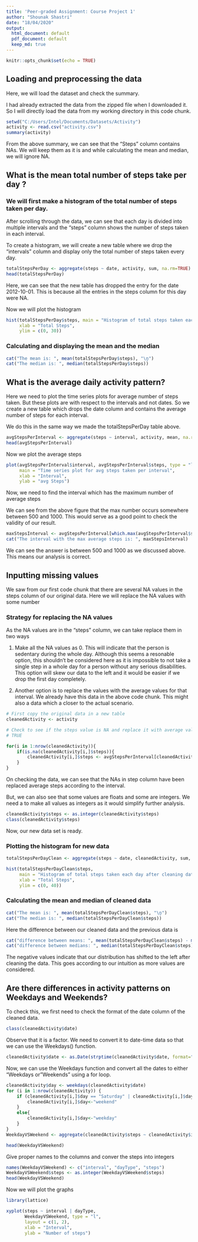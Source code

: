 ---
title: 'Peer-graded Assignment: Course Project 1'
author: "Shounak Shastri"
date: "18/04/2020"
output:
  html_document: default
  pdf_document: default
  keep_md: true
---

```{r setup, include = FALSE}
knitr::opts_chunk$set(echo = TRUE)
```

## Loading and preprocessing the data

Here, we will load the dataset and check the summary. 

I had already extracted the data from the zipped file when I downloaded it. 
So I will directly load the data from my working directory in this code chunk.

```{r, echo = TRUE}
setwd("C:/Users/Intel/Documents/Datasets/Activity")
activity <- read.csv("activity.csv")
summary(activity)
```

From the above summary, we can see that the "Steps" column contains NAs. We will
keep them as it is and while calculating the mean and median, we will ignore NA.


## What is the mean total number of steps take per day ?

### We will first make a histogram of the total number of steps taken per day.

After scrolling through the data, we can see that each day is divided into
multiple intervals and the "steps" column shows the number of steps taken in
each interval.

To create a histogram, we will create a new table where we drop the "intervals"
column and display only the total number of steps taken every day.

```{r, echo = TRUE}
totalStepsPerDay <- aggregate(steps ~ date, activity, sum, na.rm=TRUE)
head(totalStepsPerDay)
```

Here, we can see that the new table has dropped the entry for the date
2012-10-01. This is because all the entries in the steps column for this day
were NA.

Now we will plot the histogram

```{r, echo=TRUE}
hist(totalStepsPerDay$steps, main = "Histogram of total steps taken each day",
     xlab = "Total Steps", 
     ylim = c(0, 30))

```

### Calculating and displaying the mean and the median

```{r, echo=TRUE}
cat("The mean is: ", mean(totalStepsPerDay$steps), "\n̥")
cat("The median is: ", median(totalStepsPerDay$steps))
```

## What is the average daily activity pattern?

Here we need to plot the time series plots for average number of steps taken.
But these plots are with respect to the intervals and not dates. So we create a
new table which drops the date column and contains the average number of steps 
for each interval. 

We do this in the same way we made the totalStepsPerDay table above.

```{r, echo=TRUE}
avgStepsPerInterval <- aggregate(steps ~ interval, activity, mean, na.rm=TRUE)
head(avgStepsPerInterval)
```

Now we plot the average steps

```{r, echo=TRUE}

plot(avgStepsPerInterval$interval, avgStepsPerInterval$steps, type = "l", 
     main = "Time series plot for avg steps taken per interval", 
     xlab = "Interval",
     ylab = "avg Steps")

```

Now, we need to find the interval which has the maximum number of average steps

We can see from the above figure that the max number occurs somewhere between 
500 and 1000. This would serve as a good point to check the validity of our
result.

```{r, echo=TRUE}
maxStepsInterval <- avgStepsPerInterval[which.max(avgStepsPerInterval$steps), ]$interval
cat("The interval with the max average steps is: ", maxStepsInterval)
```

We can see the answer is between 500 and 1000 as we discussed above. This means 
our analysis is correct.

## Inputting missing values

We saw from our first code chunk that there are several NA values in the steps
column of our original data. Here we will replace the NA values with some number

### Strategy for replacing the NA values
As the NA values are in the "steps" column, we can take replace them in two ways

1. Make all the NA values as 0.
  This will indicate that the person is sedentary during the whole day. Although
  this seems a resonable option, this shouldn't be considered here as it is 
  impossible to not take a single step in a whole day for a person without any 
  serious disabilities. This option will skew our data to the left and it would 
  be easier if we drop the first day completely.

2. Another option is to replace the values with the average values for that 
  interval. We already have this data in the above code chunk. This might also
  a data which a closer to the actual scenario.

```{r, echo = TRUE}
# First copy the original data in a new table
cleanedActivity <- activity

# Check to see if the steps value is NA and replace it with average value if
# TRUE

for(i in 1:nrow(cleanedActivity)){
    if(is.na(cleanedActivity[i,]$steps)){
        cleanedActivity[i,]$steps <- avgStepsPerInterval[cleanedActivity[i,]$interval == avgStepsPerInterval$interval, ]$steps
    }
}
```

On checking the data, we can see that the NAs in step column have been replaced 
average steps according to the interval.

But, we can also see that some values are floats and some are integers. We need 
a to make all values as integers as it would simplify further analysis.

```{r, echo= TRUE}
cleanedActivity$steps <- as.integer(cleanedActivity$steps)
class(cleanedActivity$steps)
```

Now, our new data set is ready.

### Plotting the histogram for new data
```{r, echo=TRUE}
totalStepsPerDayClean <- aggregate(steps ~ date, cleanedActivity, sum, na.rm=TRUE)

hist(totalStepsPerDayClean$steps, 
     main = "Histogram of total steps taken each day after cleaning data",
     xlab = "Total Steps", 
     ylim = c(0, 40))
```

### Calculating the mean and median of cleaned data

```{r, echo=TRUE}
cat("The mean is: ", mean(totalStepsPerDayClean$steps), "\n̥")
cat("The median is: ", median(totalStepsPerDayClean$steps))
```

Here the difference between our cleaned data and the previous data is 

```{r, echo=TRUE}
cat("difference between means: ", mean(totalStepsPerDayClean$steps) - mean(totalStepsPerDay$steps), "\n")
cat("difference between medians: ", median(totalStepsPerDayClean$steps) - median(totalStepsPerDay$steps), "\n")
```

The negative values indicate that our distribution has shifted to the left after
cleaning the data. This goes according to our intuition as more values
are considered.

## Are there differences in activity patterns on Weekdays and Weekends?

To check this, we first need to check the format of the date column of the 
cleaned data.

```{r, echo=TRUE}
class(cleanedActivity$date)
```

Observe that it is a factor. We need to convert it to date-time data so that we
can use the Weekdays() function.

```{r, echo=TRUE}
cleanedActivity$date <- as.Date(strptime(cleanedActivity$date, format="%Y-%m-%d"))
```

Now, we can use the Weekdays function and convert all the dates to either 
"Weekdays or "Weekends" using a for loop.

```{r, echo=TRUE}
cleanedActivity$day <- weekdays(cleanedActivity$date)
for (i in 1:nrow(cleanedActivity)) {
    if (cleanedActivity[i,]$day == "Saturday" | cleanedActivity[i,]$day == "Sunday") {
        cleanedActivity[i,]$day<-"weekend"
    }
    else{
        cleanedActivity[i,]$day<-"weekday"
    }
}
WeekdayVSWeekend <- aggregate(cleanedActivity$steps ~ cleanedActivity$interval + cleanedActivity$day, cleanedActivity, mean)

head(WeekdayVSWeekend)
```

Give proper names to the columns and conver the steps into integers

```{r, echo=TRUE}
names(WeekdayVSWeekend) <- c("interval", "dayType", "steps")
WeekdayVSWeekend$steps <- as.integer(WeekdayVSWeekend$steps)
head(WeekdayVSWeekend)
```

Now we will plot the graphs

```{r, echo = TRUE}
library(lattice)

xyplot(steps ~ interval | dayType,
       WeekdayVSWeekend, type = "l",
       layout = c(1, 2), 
       xlab = "Interval",
       ylab = "Number of steps")
```